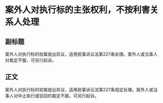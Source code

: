 # 案外人对执行标的主张权利，不按利害关系人处理
## 副标题
案外人对执行标的权属提出异议，适用民事诉讼法第227条处理。案外人或当事人对裁定不服，可另行起诉。
## 正文
案外人对执行标的权属提出异议，适用民事诉讼法第227条规定处理。案外人或当事人对中止执行或驳回的裁定不服，可另行起诉。